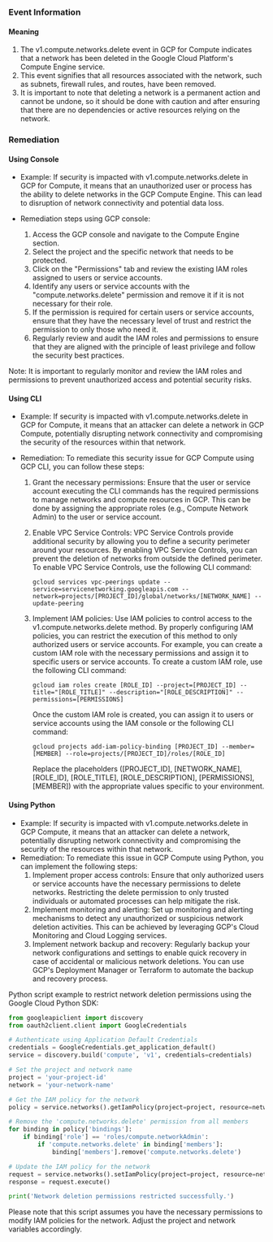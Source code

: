 
### Event Information

#### Meaning

1. The v1.compute.networks.delete event in GCP for Compute indicates that a network has been deleted in the Google Cloud Platform's Compute Engine service.
2. This event signifies that all resources associated with the network, such as subnets, firewall rules, and routes, have been removed.
3. It is important to note that deleting a network is a permanent action and cannot be undone, so it should be done with caution and after ensuring that there are no dependencies or active resources relying on the network.

### Remediation

#### Using Console

- Example: If security is impacted with v1.compute.networks.delete in GCP for Compute, it means that an unauthorized user or process has the ability to delete networks in the GCP Compute Engine. This can lead to disruption of network connectivity and potential data loss.

- Remediation steps using GCP console:
  1. Access the GCP console and navigate to the Compute Engine section.
  2. Select the project and the specific network that needs to be protected.
  3. Click on the "Permissions" tab and review the existing IAM roles assigned to users or service accounts.
  4. Identify any users or service accounts with the "compute.networks.delete" permission and remove it if it is not necessary for their role.
  5. If the permission is required for certain users or service accounts, ensure that they have the necessary level of trust and restrict the permission to only those who need it.
  6. Regularly review and audit the IAM roles and permissions to ensure that they are aligned with the principle of least privilege and follow the security best practices.

Note: It is important to regularly monitor and review the IAM roles and permissions to prevent unauthorized access and potential security risks.

#### Using CLI

- Example: If security is impacted with v1.compute.networks.delete in GCP for Compute, it means that an attacker can delete a network in GCP Compute, potentially disrupting network connectivity and compromising the security of the resources within that network.

- Remediation: To remediate this security issue for GCP Compute using GCP CLI, you can follow these steps:

  1. Grant the necessary permissions: Ensure that the user or service account executing the CLI commands has the required permissions to manage networks and compute resources in GCP. This can be done by assigning the appropriate roles (e.g., Compute Network Admin) to the user or service account.

  2. Enable VPC Service Controls: VPC Service Controls provide additional security by allowing you to define a security perimeter around your resources. By enabling VPC Service Controls, you can prevent the deletion of networks from outside the defined perimeter. To enable VPC Service Controls, use the following CLI command:

     ```
     gcloud services vpc-peerings update --service=servicenetworking.googleapis.com --network=projects/[PROJECT_ID]/global/networks/[NETWORK_NAME] --update-peering
     ```

  3. Implement IAM policies: Use IAM policies to control access to the v1.compute.networks.delete method. By properly configuring IAM policies, you can restrict the execution of this method to only authorized users or service accounts. For example, you can create a custom IAM role with the necessary permissions and assign it to specific users or service accounts. To create a custom IAM role, use the following CLI command:

     ```
     gcloud iam roles create [ROLE_ID] --project=[PROJECT_ID] --title="[ROLE_TITLE]" --description="[ROLE_DESCRIPTION]" --permissions=[PERMISSIONS]
     ```

     Once the custom IAM role is created, you can assign it to users or service accounts using the IAM console or the following CLI command:

     ```
     gcloud projects add-iam-policy-binding [PROJECT_ID] --member=[MEMBER] --role=projects/[PROJECT_ID]/roles/[ROLE_ID]
     ```

     Replace the placeholders ([PROJECT_ID], [NETWORK_NAME], [ROLE_ID], [ROLE_TITLE], [ROLE_DESCRIPTION], [PERMISSIONS], [MEMBER]) with the appropriate values specific to your environment.

#### Using Python

- Example: If security is impacted with v1.compute.networks.delete in GCP Compute, it means that an attacker can delete a network, potentially disrupting network connectivity and compromising the security of the resources within that network.
- Remediation: To remediate this issue in GCP Compute using Python, you can implement the following steps:
  1. Implement proper access controls: Ensure that only authorized users or service accounts have the necessary permissions to delete networks. Restricting the delete permission to only trusted individuals or automated processes can help mitigate the risk.
  2. Implement monitoring and alerting: Set up monitoring and alerting mechanisms to detect any unauthorized or suspicious network deletion activities. This can be achieved by leveraging GCP's Cloud Monitoring and Cloud Logging services.
  3. Implement network backup and recovery: Regularly backup your network configurations and settings to enable quick recovery in case of accidental or malicious network deletions. You can use GCP's Deployment Manager or Terraform to automate the backup and recovery process.

Python script example to restrict network deletion permissions using the Google Cloud Python SDK:

```python
from googleapiclient import discovery
from oauth2client.client import GoogleCredentials

# Authenticate using Application Default Credentials
credentials = GoogleCredentials.get_application_default()
service = discovery.build('compute', 'v1', credentials=credentials)

# Set the project and network name
project = 'your-project-id'
network = 'your-network-name'

# Get the IAM policy for the network
policy = service.networks().getIamPolicy(project=project, resource=network).execute()

# Remove the 'compute.networks.delete' permission from all members
for binding in policy['bindings']:
    if binding['role'] == 'roles/compute.networkAdmin':
        if 'compute.networks.delete' in binding['members']:
            binding['members'].remove('compute.networks.delete')

# Update the IAM policy for the network
request = service.networks().setIamPolicy(project=project, resource=network, body={'policy': policy})
response = request.execute()

print('Network deletion permissions restricted successfully.')
```

Please note that this script assumes you have the necessary permissions to modify IAM policies for the network. Adjust the project and network variables accordingly.

